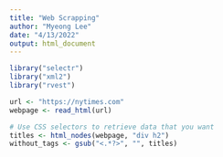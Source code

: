 ```yaml
---
title: "Web Scrapping"
author: "Myeong Lee"
date: "4/13/2022"
output: html_document
---
```


```r
library("selectr")
library("xml2")
library("rvest")

url <- "https://nytimes.com"
webpage <- read_html(url)

# Use CSS selectors to retrieve data that you want
titles <- html_nodes(webpage, "div h2")
without_tags <- gsub("<.*?>", "", titles)  

```


